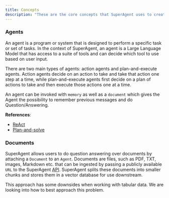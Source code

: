 ```yaml
---
title: Concepts
description: "These are the core concepts that SuperAgent uses to create LLM Agents. It contains practical examples as well as links to papers or sources."
---
```


### Agents

An agent is a program or system that is designed to perform a specific task or set of tasks.
In the context of SuperAgent, an agent is a Large Language Model that has access to a suite of tools and can decide which tool to use based on user input.

There are two main types of agents: action agents and plan-and-execute agents.
Action agents decide on an action to take and take that action one step at a time, while plan-and-execute agents first decide on a plan of actions to take and then execute those actions one at a time.

An agent can be invoked with `memory` as well as a `document` which gives the Agent the possibility to remember previous messages and do Question/Answering.

**References**:

- [ReAct](https://arxiv.org/pdf/2210.03629.pdf)
- [Plan-and-solve](https://arxiv.org/abs/2305.04091)

### Documents

SuperAgent allows users to do question answering over documents by attaching a `Document` to an `Agent`.
Documents are files, such as PDF, TXT, images, Markdown etc. that can be ingested by passing a publicly available `URL` to the SuperAgent [API](/api-reference/authentication).
SuperAgent splits these documents into smaller chunks and stores them in a vector database for use downstream.

This approach has some downsides when working with tabular data. We are looking into how to best approach this problem.

